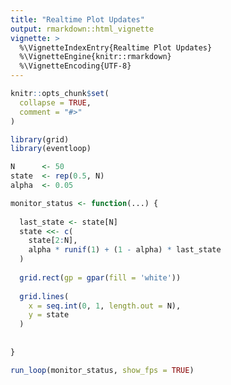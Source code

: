 ```yaml
---
title: "Realtime Plot Updates"
output: rmarkdown::html_vignette
vignette: >
  %\VignetteIndexEntry{Realtime Plot Updates}
  %\VignetteEngine{knitr::rmarkdown}
  %\VignetteEncoding{UTF-8}
---
```


```r
knitr::opts_chunk$set(
  collapse = TRUE,
  comment = "#>"
)
```

```r
library(grid)
library(eventloop)
```




```r
 
N      <- 50
state  <- rep(0.5, N)
alpha  <- 0.05

monitor_status <- function(...) {
  
  last_state <- state[N]
  state <<- c(
    state[2:N],
    alpha * runif(1) + (1 - alpha) * last_state
  )
  
  grid.rect(gp = gpar(fill = 'white'))
  
  grid.lines(
    x = seq.int(0, 1, length.out = N),
    y = state
  )
  
  
}

run_loop(monitor_status, show_fps = TRUE)
```

